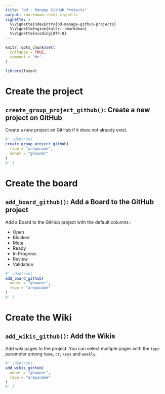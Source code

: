 ```yaml
---
title: "bd - Manage GitHub Projects"
output: rmarkdown::html_vignette
vignette: >
  %\VignetteIndexEntry{bd-manage-github-projects}
  %\VignetteEngine{knitr::rmarkdown}
  %\VignetteEncoding{UTF-8}
---
```


```r
knitr::opts_chunk$set(
  collapse = TRUE,
  comment = "#>"
)
```

```r
library(lozen)
```

<!-- WARNING - This vignette is generated by {fusen} from dev/flat_manage_github_projects.Rmd: do not edit by hand -->

# Create the project

## `create_group_project_github()`: Create a new project on GitHub

Create a new project on GitHub if it does not already exist.


```r
#' \dontrun{
create_group_project_github(
  repo = "areponame",
  owner = "ghowner"
)
#' }
```

# Create the board

## `add_board_github()`: Add a Board to the GitHub project

Add a Board to the GitHub project with the default columns :

- Open
- Blocked
- Meta
- Ready
- In Progress
- Review
- Validation


```r
#' \dontrun{
add_board_github(
  owner = "ghowner",
  repo = "areponame"
)
#' }
```

# Create the Wiki

## `add_wikis_github()`: Add the Wikis

Add wiki pages to the project. You can select multiple pages with the `type` parameter among `home`, `cr`, `keys` and `weekly`.
    

  

```r
#' \dontrun{
add_wikis_github(
  owner = "ghowner",
  repo = "areponame"
)
#' }
```

